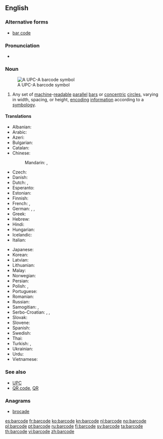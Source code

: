 ==English==

{{wikipedia|bar code}}

===Alternative forms===
* [[bar code]]

===Pronunciation===
* {{a|UK}} {{IPA|/ˈbɑː(ɹ)kəʊd/}}

===Noun===
{{en-noun}}
[[File:UPC A.svg|thumb|A UPC-A barcode symbol]]

# Any set of [[machine]]-[[readable]] [[parallel]] [[bar]]s or [[concentric]] [[circle]]s, varying in width, spacing, or height, [[encoding]] [[information]] according to a [[symbology]].

====Translations====
{{trans-top|set of machine-readable parallel bars}}
* Albanian: {{t-|sq|barkodi}}
* Arabic: {{t-|ar|شفرة خيطية|f|tr=shífra khayTíyya}}
* Azeri: {{t-|az|barkod}}
* Bulgarian: {{t-|bg|баркод|m|tr=barkod}}
* Catalan: {{t-|ca|codi de barres}}
* Chinese:
*: Mandarin: {{t|cmn|條形碼|sc=Hani}},  {{t|cmn|条形码|tr=tiáoxíngmǎ|sc=Hani}}
* Czech: {{t-|cs|čárový kód}}
* Danish: {{t-|da|stregkode}}
* Dutch: {{t+|nl|streepjescode|f}}, {{t+|nl|barcode|f}}
* Esperanto: {{t-|eo|strikodo}}
* Estonian: {{t-|et|vöötkood}}
* Finnish: {{t+|fi|viivakoodi}}
* French: {{t+|fr|code-barres|m}}, {{t+|fr|code à barres|m}}
* German: {{t-|de|Strichcode|m}}, {{t-|de|Balkencode|m}}, {{t+|de|Barcode|m}}
* Greek: {{t-|el|γραμμοκωδικός|m|tr=grammokodikós|sc=Grek}}
* Hebrew: {{t+|he|ברקוד}}
* Hindi: {{t-|hi|बारकोड|tr=bārkoḍ|sc=Deva}}
* Hungarian: {{t-|hu|vonalkód}}
* Icelandic: {{t-|is|strikamerki|n}}
* Italian: {{t-|it|codice a barre|m}}
{{trans-mid}}
* Japanese: {{t-|ja|バーコード|tr=bākōdo}}
* Korean: {{t-|ko|바코드|tr=bakodeu|sc=Hang}}
* Latvian: {{t-|lv|svītrkods}}
* Lithuanian: {{t-|lt|brūkšninis kodas}}
* Malay: {{t-|ms|kod bar}}
* Norwegian: {{t+|no|strekkode}}
* Persian: {{t+|fa|بارکد|tr=bârkod}}
* Polish: {{t-|pl|kod kreskowy|m}}, {{t-|pl|kod paskowy|m}}
* Portuguese: {{t-|pt|código de barras|m}}
* Romanian: {{t-|ro|cod de bare}}
* Russian: {{t-|ru|штрихкод|m|tr=štrixkód}}
* Samogitian: {{tø|sgs|barkods}}, {{tø|sgs|brokšnėnės kods}}
* Serbo-Croatian: {{t-|sh|бар код|m|sc=Cyrl}}, {{t-|sh|bar kod|m}}, {{t-|sh|crtični kôd}}
* Slovak: {{t-|sk|čiarový kód}}
* Slovene: {{t-|sl|črtna koda}}
* Spanish: {{t+|es|código de barras|m}}
* Swedish: {{t-|sv|streckkod|c}}
* Thai: {{t-|th|บารโคด|tr=baan-kôht}}
* Turkish: {{t+|tr|barkod}}, {{t-|tr|bar kod}}
* Ukrainian: {{t-|uk|штрих-кодування|n|tr=štryx-koduvánnja}}
* Urdu: {{t-|ur|بارکوڈ|tr=bārkoḍ|sc=ur-Arab}}
* Vietnamese: {{t+|vi|mã vạch}}
{{trans-bottom}}

===See also===
* [[UPC]]
* [[QR code]], [[QR]]

===Anagrams===
* [[brocade#English|brocade]]

[[es:barcode]]
[[fr:barcode]]
[[ko:barcode]]
[[kn:barcode]]
[[nl:barcode]]
[[no:barcode]]
[[pl:barcode]]
[[pt:barcode]]
[[ru:barcode]]
[[fi:barcode]]
[[sv:barcode]]
[[ta:barcode]]
[[th:barcode]]
[[vi:barcode]]
[[zh:barcode]]